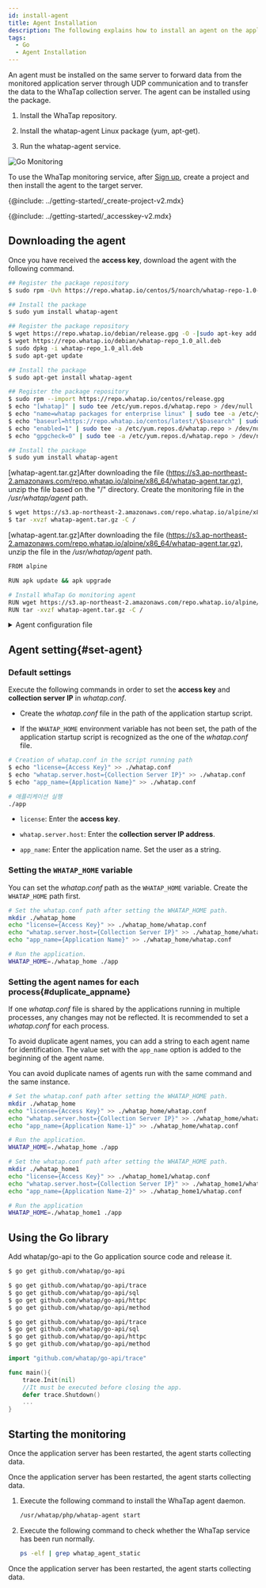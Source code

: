 ```yaml
---
id: install-agent
title: Agent Installation
description: The following explains how to install an agent on the application server in the Go environment.
tags:
  - Go
  - Agent Installation
---
```



An agent must be installed on the same server to forward data from the monitored application server through UDP communication and to transfer the data to the WhaTap collection server. The agent can be installed using the package.

1.  Install the WhaTap repository.

2.  Install the whatap-agent Linux package (yum, apt-get).

3.  Run the whatap-agent service.

![Go Monitoring](https://img.whatap.io/media/images/golang_system.png)

To use the WhaTap monitoring service, after [Sign up](https://www.whatap.io/ko/signup/), create a project and then install the agent to the target server.

{@include: ../getting-started/_create-project-v2.mdx}   

{@include: ../getting-started/_accesskey-v2.mdx} 

## Downloading the agent

Once you have received the **access key**, download the agent with the following command.

<Tabs groupId="golang">
<TabItem value="redhat-centos" label="Red Hat/CentOS">

```bash title='SH'
## Register the package repository
$ sudo rpm -Uvh https://repo.whatap.io/centos/5/noarch/whatap-repo-1.0-1.noarch.rpm

## Install the package
$ sudo yum install whatap-agent
```

</TabItem>
<TabItem value="debian-ubuntu" label="Debian/Ubuntu">

```bash title='SH'
## Register the package repository
$ wget https://repo.whatap.io/debian/release.gpg -O -|sudo apt-key add -
$ wget https://repo.whatap.io/debian/whatap-repo_1.0_all.deb
$ sudo dpkg -i whatap-repo_1.0_all.deb
$ sudo apt-get update

## Install the package
$ sudo apt-get install whatap-agent
```

</TabItem>
<TabItem value="amazonlinux" label="Amazon Linux">

```bash title='SH'
## Register the package repository
$ sudo rpm --import https://repo.whatap.io/centos/release.gpg
$ echo "[whatap]" | sudo tee /etc/yum.repos.d/whatap.repo > /dev/null
$ echo "name=whatap packages for enterprise linux" | sudo tee -a /etc/yum.repos.d/whatap.repo > /dev/null
$ echo "baseurl=https://repo.whatap.io/centos/latest/\$basearch" | sudo tee -a /etc/yum.repos.d/whatap.repo > /dev/null
$ echo "enabled=1" | sudo tee -a /etc/yum.repos.d/whatap.repo > /dev/null
$ echo "gpgcheck=0" | sudo tee -a /etc/yum.repos.d/whatap.repo > /dev/null

## Install the package
$ sudo yum install whatap-agent
```

</TabItem>
<TabItem value="alpinelinux" label="Alpine Linux">

[whatap-agent.tar.gz]After downloading the file (https://s3.ap-northeast-2.amazonaws.com/repo.whatap.io/alpine/x86_64/whatap-agent.tar.gz), unzip the file based on the "/" directory. Create the monitoring file in the _/usr/whatap/agent_ path.

```bash title='SH'
$ wget https://s3.ap-northeast-2.amazonaws.com/repo.whatap.io/alpine/x86_64/whatap-agent.tar.gz
$ tar -xvzf whatap-agent.tar.gz -C /
```

</TabItem>
<TabItem value="al-docker" label="Alpine Linux Docker">

[whatap-agent.tar.gz]After downloading the file (https://s3.ap-northeast-2.amazonaws.com/repo.whatap.io/alpine/x86_64/whatap-agent.tar.gz), unzip the file in the _/usr/whatap/agent_ path.

```bash title='SH'
FROM alpine

RUN apk update && apk upgrade

# Install WhaTap Go monitoring agent
RUN wget https://s3.ap-northeast-2.amazonaws.com/repo.whatap.io/alpine/x86_64/whatap-agent.tar.gz
RUN tar -xvzf whatap-agent.tar.gz -C /
```

</TabItem>
</Tabs>

<details>
<summary>Agent configuration file</summary>

It consists of a tracer to collect the monitoring data, an agent to transmit the collected data to the server, and an installation script file to dynamically apply the tracer and agent to the server.

-   _whatap-agent_: This program transmits the data passed from the agent and tracer to UDP, to the collection server.

-   _/etc/init.d/whatap-agent_: Service script file.

-   _whatap_agent_: Service execution file.

-   _whatap.conf_: Enter the configuration data, collection server IP, and access key in this file.

-   _whatap-boot-`yyyymmdd`.log_: Agent log file. (path: _/usr/whata/agent/log_)

</details>

## Agent setting{#set-agent}

### Default settings

Execute the following commands in order to set the **access key** and **collection server IP** in _whatap.conf_.

-   Create the _whatap.conf_ file in the path of the application startup script. 

-   If the `WHATAP_HOME` environment variable has not been set, the path of the application startup script is recognized as the one of the _whatap.conf_ file.

```bash title='SH'
# Creation of whatap.conf in the script running path
$ echo "license={Access Key}" >> ./whatap.conf
$ echo "whatap.server.host={Collection Server IP}" >> ./whatap.conf
$ echo "app_name={Application Name}" >> ./whatap.conf

# 애플리케이션 실행
./app
```

-   `license`: Enter the **access key**.

-   `whatap.server.host`: Enter the **collection server IP address**.

-   `app_name`: Enter the application name. Set the user as a string.

### Setting the `WHATAP_HOME` variable

You can set the _whatap.conf_ path as the `WHATAP_HOME` variable. Create the `WHATAP_HOME` path first.

```bash
# Set the whatap.conf path after setting the WHATAP_HOME path.
mkdir ./whatap_home
echo "license={Access Key}" >> ./whatap_home/whatap.conf
echo "whatap.server.host={Collection Server IP}" >> ./whatap_home/whatap.conf
echo "app_name={Application Name}" >> ./whatap_home/whatap.conf

# Run the application.
WHATAP_HOME=./whatap_home ./app
```

### Setting the agent names for each process{#duplicate_appname}

If one _whatap.conf_ file is shared by the applications running in multiple processes, any changes may not be reflected. It is recommended to set a _whatap.conf_ for each process.

To avoid duplicate agent names, you can add a string to each agent name for identification. The value set with the `app_name` option is added to the beginning of the agent name.

You can avoid duplicate names of agents run with the same command and the same instance. 

```bash
# Set the whatap.conf path after setting the WHATAP_HOME path.
mkdir ./whatap_home
echo "license={Access Key}" >> ./whatap_home/whatap.conf
echo "whatap.server.host={Collection Server IP}" >> ./whatap_home/whatap.conf
echo "app_name={Application Name-1}" >> ./whatap_home/whatap.conf

# Run the application.
WHATAP_HOME=./whatap_home ./app 

# Set the whatap.conf path after setting the WHATAP_HOME path.
mkdir ./whatap_home1
echo "license={Access Key}" >> ./whatap_home1/whatap.conf
echo "whatap.server.host={Collection Server IP}" >> ./whatap_home1/whatap.conf
echo "app_name={Application Name-2}" >> ./whatap_home1/whatap.conf

# Run the application
WHATAP_HOME=./whatap_home1 ./app

```

## Using the Go library

Add whatap/go-api to the Go application source code and release it.

<Tabs groupId="golang">
<TabItem value="redhat-centos" label="Red Hat/CentOS">

```bash
$ go get github.com/whatap/go-api
```

</TabItem>
<TabItem value="debian-ubuntu" label="Debian/Ubuntu">

```bash
$ go get github.com/whatap/go-api/trace
$ go get github.com/whatap/go-api/sql
$ go get github.com/whatap/go-api/httpc
$ go get github.com/whatap/go-api/method
```

</TabItem>
<TabItem value="amazonlinux" label="Amazon Linux">

```bash
$ go get github.com/whatap/go-api/trace
$ go get github.com/whatap/go-api/sql
$ go get github.com/whatap/go-api/httpc
$ go get github.com/whatap/go-api/method
```

</TabItem>
</Tabs>

```go title='GO'
import "github.com/whatap/go-api/trace"

func main(){
    trace.Init(nil)
    //It must be executed before closing the app.
    defer trace.Shutdown()
    ...
}
```

## Starting the monitoring

<Tabs groupId="golang">
<TabItem value="redhat-centos" label="Red Hat/CentOS">

Once the application server has been restarted, the agent starts collecting data.

</TabItem>
<TabItem value="debian-ubuntu" label="Debian/Ubuntu">

Once the application server has been restarted, the agent starts collecting data.

</TabItem>
<TabItem value="amazonlinux" label="Amazon Linux">

1.  Execute the following command to install the WhaTap agent daemon.

    ```bash
    /usr/whatap/php/whatap-agent start
    ```

2.  Execute the following command to check whether the WhaTap service has been run normally.

    ```bash
    ps -elf | grep whatap_agent_static
    ```

Once the application server has been restarted, the agent starts collecting data.

</TabItem>
</Tabs>
